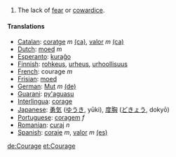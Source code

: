 #The lack of [[fear]] or [[cowardice]].

==== Translations ====
*[[Catalan]]: [[coratge]] ''m'' [[:ca:coratge|(ca)]], [[valor]] ''m'' [[:ca:valor|(ca)]] 
*[[Dutch]]: [[moed]] ''m''
*[[Esperanto]]: [[kuraĝo]]
*[[Finnish]]: [[rohkeus]], [[urheus]], [[urhoollisuus]]
*[[French]]: courage ''m''
*[[Frisian]]: [[moed]]
*[[German]]: [[Mut]] ''m'' [[:de:Mut|(de)]] 
*[[Guarani]]: [[py'aguasu]]
*[[Interlingua]]: [[corage]]
*[[Japanese]]: [[勇気]] ([[ゆうき]], yūki), [[度胸]] ([[どきょう]], dokyō)
*[[Portuguese]]: [[coragem]] ''f''
*[[Romanian]]: [[curaj]] ''n''
*[[Spanish]]: [[coraje]] ''m'', [[valor]] ''m'' [[:es:valor|(es)]]

[[de:Courage]]
[[et:Courage]]